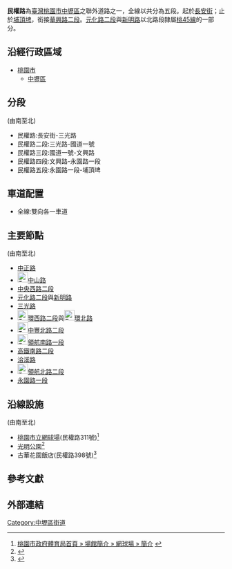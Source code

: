 {{Coord|24.9601881|121.21745|type:landmark_region:TW_source:GoogleMaps|display=title}}
{{Infobox TwRoad2|
|bgcolorh=darkgreen
|colorh=white
|code=[[桃園市鄉道列表|桃45線]]的一部分
|name=民權路
|enname=Minquan Road
|level=聯外道路
|length=8.53
|lastext=
|speedhigh=
|line=
|start=[[長安街_(中壢區)|長安街]]
|end=[[埔頂埤|埔頂埤]]，銜接[[華興路_(大園區)|華興路二段]]
|junc=[[中正路_(中壢區)|中正路]]、[[File:TW_CHW114.svg|24px]][[中山路_(中壢區)|中山路]]、[[中央西路|中央西路二段]]、[[元化路|元化路二段]]與[[新明路_(中壢區)|新明路]]、[[三光路|三光路]]、<br>[[File:TW_PHW1.svg|24px]][[環西路_(中壢區)|環西路二段]]與[[File:TW_PHW1.svg|24px]][[環北路_(中壢區)|環北路]]、<br>[[File:TW_CHW113.svg|24px]][[中豐北路|中豐北路二段]]、[[File:TW_PHW31.svg|24px]][[領航南路|領航南路一段]]、[[高鐵南路|高鐵南路二段]]、[[洽溪路|洽溪路]]、<br>[[File:TW_CHW113.svg|24px]][[領航北路|領航北路二段]]、[[永園路|永園路一段]]<br>
|img=
|cap=
|size=
|left=
|leftlink=
|right=華興路二段
|rightlink=華興路 (大園區)
|leftdirection=
|rightdirection=N
|sec=5
}}
'''民權路'''為[[臺灣|臺灣]][[桃園市|桃園市]][[中壢區|中壢區]]之聯外道路之一，全線以共分為五段。起於[[長安街_(中壢區)|長安街]]；止於[[埔頂埤|埔頂埤]]，銜接[[華興路_(大園區)|華興路二段]]。[[元化路|元化路二段]]與[[新明路_(中壢區)|新明路]]以北路段隸屬[[桃園市鄉道列表|桃45線]]的一部分。

==沿經行政區域==
*[[桃園市|桃園市]]
**[[中壢區|中壢區]]

==分段==
(由南至北)
*民權路:長安街-三光路
*民權路二段:三光路-國道一號
*民權路三段:國道一號-文興路
*民權路四段:文興路-永園路一段
*民權路五段:永園路一段-埔頂埤

==車道配置==
*全線:雙向各一車道

==主要節點==
(由南至北)
*[[中正路_(中壢區)|中正路]]
*[[File:TW_CHW114.svg|24px]][[中山路_(中壢區)|中山路]]
*[[中央西路|中央西路二段]]
*[[元化路|元化路二段]]與[[新明路_(中壢區)|新明路]]
*[[三光路|三光路]]
*[[File:TW_PHW1.svg|24px]][[環西路_(中壢區)|環西路二段]]與[[File:TW_PHW1.svg|24px]][[環北路_(中壢區)|環北路]]
*[[File:TW_CHW113.svg|24px]][[中豐北路|中豐北路二段]]
*[[File:TW_PHW31.svg|24px]][[領航南路|領航南路一段]]
*[[高鐵南路|高鐵南路二段]]
*[[洽溪路|洽溪路]]
*[[File:TW_CHW113.svg|24px]][[領航北路|領航北路二段]]
*[[永園路|永園路一段]]

==沿線設施==
(由南至北)
*[[桃園市立網球場|桃園市立網球場]](民權路311號)<ref>[http://www.dst.tycg.gov.tw/venues_04-1.php?no=28 桃園市政府體育局首頁 » 場館簡介 » 網球場 » 簡介] {{webarchive|url=https://web.archive.org/web/20160625132633/http://www.dst.tycg.gov.tw/venues_04-1.php?no=28 |date=2016-06-25 }}</ref>
*[[光明公園|光明公園]]<ref>{{Cite web |url=http://event.moc.gov.tw/ct.asp?xItem=1553976&ctNode=730&mp=1 |title=文化部全國藝文活動資訊系統網 桃園市中壢區光明公園 |accessdate=2016-06-13 |archive-date=2016-08-09 |archive-url=https://web.archive.org/web/20160809210129/http://event.moc.gov.tw/ct.asp?xItem=1553976&ctNode=730&mp=1 |dead-url=no }}</ref>
*古華花園飯店(民權路398號)<ref>{{Cite web |url=http://www.kuva-chateau.com.tw/ |title=HOTEL KUVA CHATEAU 古華花園飯店 |accessdate=2016-06-13 |archive-date=2016-06-20 |archive-url=https://web.archive.org/web/20160620163431/http://www.kuva-chateau.com.tw/ |dead-url=no }}</ref>

==參考文獻==
{{reflist}}

==外部連結==
{{Zhongli_District_Main_Roads}}

[[Category:中壢區街道|Category:中壢區街道]]